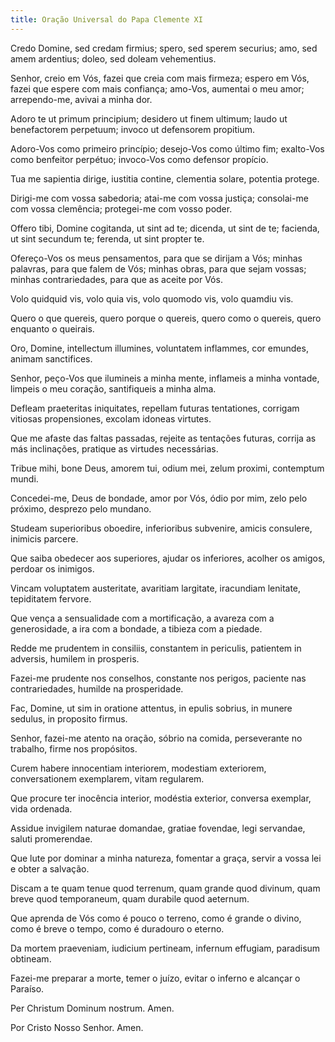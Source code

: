 ```yaml
---
title: Oração Universal do Papa Clemente XI
---
```


<div class="side-by-side not-content">

Credo Domine, sed credam firmius; spero, sed sperem securius; amo, sed amem ardentius; doleo, sed doleam vehementius.

Senhor, creio em Vós, fazei que creia com mais firmeza; espero em Vós, fazei que espere com mais confiança; amo-Vos, aumentai o meu amor; arrependo-me, avivai a minha dor.

Adoro te ut primum principium; desidero ut finem ultimum; laudo ut benefactorem perpetuum; invoco ut defensorem propitium.

Adoro-Vos como primeiro princípio; desejo-Vos como último fim; exalto-Vos como benfeitor perpétuo; invoco-Vos como defensor propício.

Tua me sapientia dirige, iustitia contine, clementia solare, potentia protege.

Dirigi-me com vossa sabedoria; atai-me com vossa justiça; consolai-me com vossa clemência; protegei-me com vosso poder.

Offero tibi, Domine cogitanda, ut sint ad te; dicenda, ut sint de te; facienda, ut sint secundum te; ferenda, ut sint propter te.

Ofereço-Vos os meus pensamentos, para que se dirijam a Vós; minhas palavras, para que falem de Vós; minhas obras, para que sejam vossas; minhas contrariedades, para que as aceite por Vós.

Volo quidquid vis, volo quia vis, volo quomodo vis, volo quamdiu vis.

Quero o que quereis, quero porque o quereis, quero como o quereis, quero enquanto o queirais.

Oro, Domine, intellectum illumines, voluntatem inflammes, cor emundes, animam sanctifices.

Senhor, peço-Vos que ilumineis a minha mente, inflameis a minha vontade, limpeis o meu coração, santifiqueis a minha alma.

Defleam praeteritas iniquitates, repellam futuras tentationes, corrigam vitiosas propensiones, excolam idoneas virtutes.

Que me afaste das faltas passadas, rejeite as tentações futuras, corrija as más inclinações, pratique as virtudes necessárias.

Tribue mihi, bone Deus, amorem tui, odium mei, zelum proximi, contemptum mundi.

Concedei-me, Deus de bondade, amor por Vós, ódio por mim, zelo pelo próximo, desprezo pelo mundano.

Studeam superioribus oboedire, inferioribus subvenire, amicis consulere, inimicis parcere.

Que saiba obedecer aos superiores, ajudar os inferiores, acolher os amigos, perdoar os inimigos.

Vincam voluptatem austeritate, avaritiam largitate, iracundiam lenitate, tepiditatem fervore.

Que vença a sensualidade com a mortificação, a avareza com a generosidade, a ira com a bondade, a tibieza com a piedade.

Redde me prudentem in consiliis, constantem in periculis, patientem in adversis, humilem in prosperis.

Fazei-me prudente nos conselhos, constante nos perigos, paciente nas contrariedades, humilde na prosperidade.

Fac, Domine, ut sim in oratione attentus, in epulis sobrius, in munere sedulus, in proposito firmus.

Senhor, fazei-me atento na oração, sóbrio na comida, perseverante no trabalho, firme nos propósitos.

Curem habere innocentiam interiorem, modestiam exteriorem, conversationem exemplarem, vitam regularem.

Que procure ter inocência interior, modéstia exterior, conversa exemplar, vida ordenada.

Assidue invigilem naturae domandae, gratiae fovendae, legi servandae, saluti promerendae.

Que lute por dominar a minha natureza, fomentar a graça, servir a vossa lei e obter a salvação.

Discam a te quam tenue quod terrenum, quam grande quod divinum, quam breve quod temporaneum, quam durabile quod aeternum.

Que aprenda de Vós como é pouco o terreno, como é grande o divino, como é breve o tempo, como é duradouro o eterno.

Da mortem praeveniam, iudicium pertineam, infernum effugiam, paradisum obtineam.

Fazei-me preparar a morte, temer o juízo, evitar o inferno e alcançar o Paraíso.

Per Christum Dominum nostrum. Amen.

Por Cristo Nosso Senhor. Amen.

</div>
